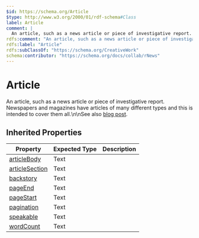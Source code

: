 ```yaml
---
$id: https://schema.org/Article
$type: http://www.w3.org/2000/01/rdf-schema#Class
label: Article
comment: |
  An article, such as a news article or piece of investigative report. Newspapers and magazines have articles of many different types and this is intended to cover them all.\n\nSee also [blog post](http://blog.schema.org/2014/09/schemaorg-support-for-bibliographic_2.html).
rdfs:comment: "An article, such as a news article or piece of investigative report. Newspapers and magazines have articles of many different types and this is intended to cover them all.\\n\\nSee also [blog post](http://blog.schema.org/2014/09/schemaorg-support-for-bibliographic_2.html)."
rdfs:label: "Article"
rdfs:subClassOf: "https://schema.org/CreativeWork"
schema:contributor: "https://schema.org/docs/collab/rNews"
---
```


# Article

An article, such as a news article or piece of investigative report. Newspapers and magazines have articles of many different types and this is intended to cover them all.\n\nSee also [blog post](http://blog.schema.org/2014/09/schemaorg-support-for-bibliographic_2.html).

## Inherited Properties

| Property | Expected Type | Description |
| --- | --- | --- |
| [articleBody](https://schema.org/articleBody) | Text |  |
| [articleSection](https://schema.org/articleSection) | Text |  |
| [backstory](https://schema.org/backstory) | Text |  |
| [pageEnd](https://schema.org/pageEnd) | Text |  |
| [pageStart](https://schema.org/pageStart) | Text |  |
| [pagination](https://schema.org/pagination) | Text |  |
| [speakable](https://schema.org/speakable) | Text |  |
| [wordCount](https://schema.org/wordCount) | Text |  |
